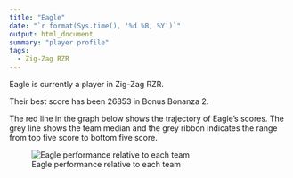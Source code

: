 ```yaml
---
title: "Eagle"
date: "`r format(Sys.time(), '%d %B, %Y')`"
output: html_document
summary: "player profile"
tags:
  - Zig-Zag RZR
---
```


Eagle is currently a player in Zig-Zag RZR.

Their best score has been 26853 in Bonus Bonanza 2.

The red line in the graph below shows the trajectory of Eagle's scores. The grey line shows the team median and the grey ribbon indicates the range from top five score to bottom five score.

![Eagle performance relative to each team](Eagle.jpg)
